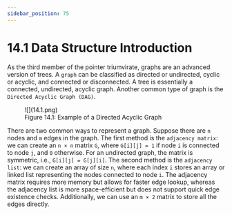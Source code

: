 ```yaml
---
sidebar_position: 75
---
```


# 14.1 Data Structure Introduction

As the third member of the pointer triumvirate, graphs are an advanced version of trees. A `graph` can be classified as directed or undirected, cyclic or acyclic, and connected or disconnected. A tree is essentially a connected, undirected, acyclic graph. Another common type of graph is the `Directed Acyclic Graph (DAG)`.

<figure>
  <span style={{ display: 'block', width: '20%', margin: '0 auto' }}>
    ![](14.1.png)
  </span>
  <figcaption style={{ textAlign: 'center' }}>Figure 14.1: Example of a Directed Acyclic Graph</figcaption>
</figure>

There are two common ways to represent a graph. Suppose there are `n` nodes and `m` edges in the graph. The first method is the `adjacency matrix`: we can create an `n × n` matrix `G`, where `G[i][j] = 1` if node `i` is connected to node `j`, and `0` otherwise. For an undirected graph, the matrix is symmetric, i.e., `G[i][j] = G[j][i]`. The second method is the `adjacency list`: we can create an array of size `n`, where each index `i` stores an array or linked list representing the nodes connected to node `i`. The adjacency matrix requires more memory but allows for faster edge lookup, whereas the adjacency list is more space-efficient but does not support quick edge existence checks. Additionally, we can use an `m × 2` matrix to store all the edges directly.
